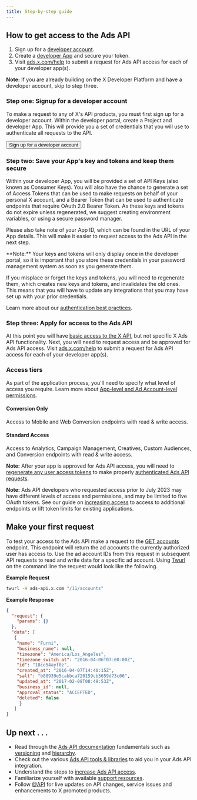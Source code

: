```yaml
---
title: Step-by-step guide
---
```



## How to get access to the Ads API

1. Sign up for a [developer account](https://developer.x.com/en/apply-for-access).
2. Create a [developer App](https://developer.x.com/app) and secure your token.
3. Visit [ads.x.com/help](https://ads.x.com/help) to submit a request for Ads API access for each of your developer app(s).

<Note>**Note:** If you are already building on the X Developer Platform and have a developer account, skip to step three.</Note>

### Step one: Signup for a developer account

To make a request to any of X's API products, you must first sign up for a developer account. Within the developer portal, create a Project and developer App. This will provide you a set of credentials that you will use to authenticate all requests to the API.

<Button href="https://developer.x.com/en/apply-for-access">
  Sign up for a developer account
</Button>

### Step two: Save your App's key and tokens and keep them secure

Within your developer App, you will be provided a set of API Keys (also known as Consumer Keys). You will also have the chance to generate a set of Access Tokens that can be used to make requests on behalf of your personal X account, and a Bearer Token that can be used to authenticate endpoints that require OAuth 2.0 Bearer Token. As these keys and tokens do not expire unless regenerated, we suggest creating environment variables, or using a secure password manager.

Please also take note of your App ID, which can be found in the URL of your App details. This will make it easier to request access to the Ads API in the next step.

<Note>
**Note:** Your keys and tokens will only display once in the developer portal, so it is important that you store these credentials in your password management system as soon as you generate them.

If you misplace or forget the keys and tokens, you will need to regenerate them, which creates new keys and tokens, and invalidates the old ones. This means that you will have to update any integrations that you may have set up with your prior credentials.

Learn more about our [authentication best practices](https://developer.x.com/en/docs/authentication/guides/authentication-best-practices).
</Note>

### Step three: Apply for access to the Ads API

At this point you will have [basic access to the X API](https://developer.x.com/en/docs/twitter-api/v1), but not specific X Ads API functionality. Next, you will need to request access and be approved for Ads API access. Visit [ads.x.com/help](https://ads.x.com/help) to submit a request for Ads API access for each of your developer app(s).

### Access tiers

As part of the application process, you'll need to specify what level of access you require. Learn more about [App-level and Ad Account-level permissions](https://developer.x.com/en/docs/twitter-ads-api/obtaining-ads-account-access#levels-of-access).

#### Conversion Only

Access to Mobile and Web Conversion endpoints with read & write access.

#### Standard Access

Access to Analytics, Campaign Management, Creatives, Custom Audiences, and Conversion endpoints with read & write access.

<Note>**Note:** After your app is approved for Ads API access, you will need to [regenerate any user access tokens](https://developer.x.com/resources/fundamentals/authentication/obtaining-user-access-tokens) to make properly [authenticated Ads API requests](https://developer.x.com/en/docs/twitter-ads-api/making-authenticated-requests).</Note>

<Note>**Note:** Ads API developers who requested access prior to July 2023 may have different levels of access and permissions, and may be limited to five OAuth tokens. See our guide on [increasing access](https://developer.x.com/en/docs/twitter-ads-api/increasing-access) to access to additional endpoints or lift token limits for existing applications.</Note>

## Make your first request

To test your access to the Ads API make a request to the [GET accounts](https://developer.x.com/en/docs/twitter-ads-api/campaign-management/api-reference/accounts) endpoint. This endpoint will return the ad accounts the currently authorized user has access to. Use the ad account IDs from this request in subsequent API requests to read and write data for a specific ad account. Using [Twurl](https://developer.x.com/en/docs/tutorials/using-twurl) on the command line the request would look like the following.

**Example Request**

```bash
twurl -H ads-api.x.com "/11/accounts"
```

**Example Response**

```json
{
  "request": {
    "params": {}
  },
  "data": [
   {
    "name": "Furni",
    "business_name": null,
    "timezone": "America/Los_Angeles",
    "timezone_switch_at": "2016-04-06T07:00:00Z",
    "id": "18ce54ayf0z",
    "created_at": "2016-04-07T14:40:15Z",
    "salt": "b88939e5cabbca720159cb3659d73c06",
    "updated_at": "2017-02-08T08:49:53Z",
    "business_id": null,
    "approval_status": "ACCEPTED",
    "deleted": false
     }
   ]
}
```

## Up next . . .

- Read through the [Ads API documentation](https://developer.x.com/en/docs/twitter-ads-api) fundamentals such as [versioning](https://developer.x.com/en/docs/twitter-ads-api/versioning) and [hierarchy](https://developer.x.com/en/docs/twitter-ads-api/hierarchy-terminology).
- Check out the various [Ads API tools & libraries](https://developer.x.com/en/docs/twitter-ads-api/tools-and-libraries) to aid you in your Ads API integration.
- Understand the steps to [increase Ads API access](https://developer.x.com/en/docs/twitter-ads-api/increasing-access).
- Familiarize yourself with available [support resources](https://developer.x.com/en/support/twitter-ads-api).
- Follow [@API](https://x.com/API) for live updates on API changes, service issues and enhancements to X promoted products.
